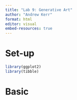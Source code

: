 ---
title: "Lab 9: Generative Art"
author: "Andrew Kerr"
format: html
editor: visual
embed-resources: true
---

# Set-up
```{r}
library(ggplot2)
library(tibble)
```

# Basic





































